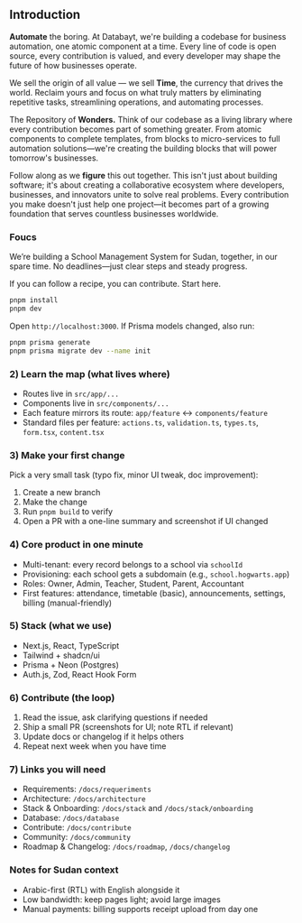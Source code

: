 

## Introduction

**Automate** the boring. At Databayt, we're building a codebase for business automation, one atomic component at a time. Every line of code is open source, every contribution is valued, and every developer may shape the future of how businesses operate.

We sell the origin of all value — we sell **Time**, the currency that drives the world. Reclaim yours and focus on what truly matters by eliminating repetitive tasks, streamlining operations, and automating processes.

The Repository of **Wonders.** Think of our codebase as a living library where every contribution becomes part of something greater. From atomic components to complete templates, from blocks to micro-services to full automation solutions—we're creating the building blocks that will power tomorrow's businesses.

Follow along as we **figure** this out together. This isn't just about building software; it's about creating a collaborative ecosystem where developers, businesses, and innovators unite to solve real problems. Every contribution you make doesn't just help one project—it becomes part of a growing foundation that serves countless businesses worldwide.

### Foucs
We’re building a School Management System for Sudan, together, in our spare time. No deadlines—just clear steps and steady progress.

If you can follow a recipe, you can contribute. Start here.

```bash
pnpm install
pnpm dev
```

Open `http://localhost:3000`. If Prisma models changed, also run:

```bash
pnpm prisma generate
pnpm prisma migrate dev --name init
```

### 2) Learn the map (what lives where)

- Routes live in `src/app/...`
- Components live in `src/components/...`
- Each feature mirrors its route: `app/feature` ↔ `components/feature`
- Standard files per feature: `actions.ts`, `validation.ts`, `types.ts`, `form.tsx`, `content.tsx`

### 3) Make your first change

Pick a very small task (typo fix, minor UI tweak, doc improvement):

1. Create a new branch
2. Make the change
3. Run `pnpm build` to verify
4. Open a PR with a one-line summary and screenshot if UI changed

### 4) Core product in one minute

- Multi-tenant: every record belongs to a school via `schoolId`
- Provisioning: each school gets a subdomain (e.g., `school.hogwarts.app`)
- Roles: Owner, Admin, Teacher, Student, Parent, Accountant
- First features: attendance, timetable (basic), announcements, settings, billing (manual-friendly)

### 5) Stack (what we use)

- Next.js, React, TypeScript
- Tailwind + shadcn/ui
- Prisma + Neon (Postgres)
- Auth.js, Zod, React Hook Form

### 6) Contribute (the loop)

1. Read the issue, ask clarifying questions if needed
2. Ship a small PR (screenshots for UI; note RTL if relevant)
3. Update docs or changelog if it helps others
4. Repeat next week when you have time

### 7) Links you will need

- Requirements: `/docs/requeriments`
- Architecture: `/docs/architecture`
- Stack & Onboarding: `/docs/stack` and `/docs/stack/onboarding`
- Database: `/docs/database`
- Contribute: `/docs/contribute`
- Community: `/docs/community`
- Roadmap & Changelog: `/docs/roadmap`, `/docs/changelog`

### Notes for Sudan context

- Arabic-first (RTL) with English alongside it
- Low bandwidth: keep pages light; avoid large images
- Manual payments: billing supports receipt upload from day one

